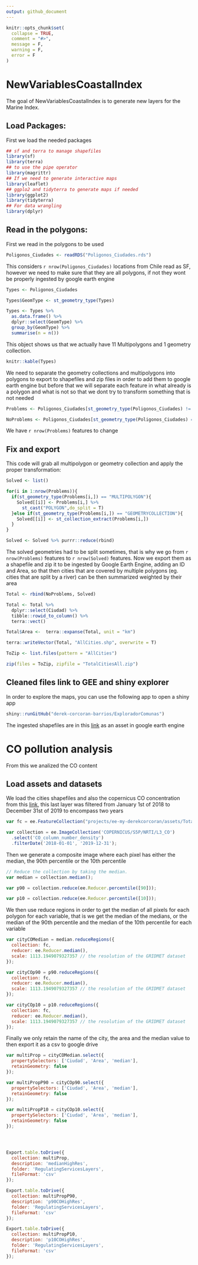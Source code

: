```yaml
---
output: github_document
---
```


<!-- README.md is generated from README.Rmd. Please edit that file -->

```r
knitr::opts_chunk$set(
  collapse = TRUE,
  comment = "#>",
  message = F,
  warning = F,
  error = F
)
```

# NewVariablesCoastalIndex

<!-- badges: start -->
<!-- badges: end -->

The goal of NewVariablesCoastalIndex is to generate new layers for the Marine Index.

## Load Packages:

First we load the needed packages

```r
## sf and terra to manage shapefiles
library(sf)
library(terra)
## to use the pipe operator
library(magrittr)
## If we need to generate interactive maps
library(leaflet)
## ggplo2 and tidyterra to generate maps if needed
library(ggplot2)
library(tidyterra)
## For data wrangling
library(dplyr)
```

## Read in the polygons:

First we read in the polygons to be used

```r
Poligonos_Ciudades <- readRDS("Poligonos_Ciudades.rds")
```

This considers `r nrow(Poligonos_Ciudades)` locations from Chile read as SF, however we need to make sure that they are all polygons, if not they wont be properly ingested by google earth engine


```r
Types <- Poligonos_Ciudades 

Types$GeomType <- st_geometry_type(Types)

Types <- Types %>% 
  as.data.frame() %>% 
  dplyr::select(GeomType) %>% 
  group_by(GeomType) %>% 
  summarise(n = n())
```

This object shows us that we actually have 11 Multipolygons and 1 geometry collection.

```r
knitr::kable(Types)
```

We need to separate the geometry collections and multipolygons into polygons to export to shapefiles and zip files in order to add them to google earth engine but before that we will separate each feature in what already is a polygon and what is not so that we dont try to transform something that is not needed

```r
Problems <- Poligonos_Ciudades[st_geometry_type(Poligonos_Ciudades) != "POLYGON",]

NoProblems <- Poligonos_Ciudades[st_geometry_type(Poligonos_Ciudades) == "POLYGON",]
```

We have `r nrow(Problems)` features to change

## Fix and export

This code will grab all multipolygon or geometry collection and apply the proper transformation:

```r
Solved <- list()

for(i in 1:nrow(Problems)){
  if(st_geometry_type(Problems[i,]) == "MULTIPOLYGON"){
    Solved[[i]] <- Problems[i,] %>%  
      st_cast("POLYGON",do_split = T)
  }else if(st_geometry_type(Problems[i,]) == "GEOMETRYCOLLECTION"){
    Solved[[i]] <- st_collection_extract(Problems[i,]) 
  }
}

Solved <- Solved %>% purrr::reduce(rbind)
```

The solved geometries had to be split sometimes, that is why we go from `r nrow(Problems)` features to `r nrow(Solved)` features. Now we export them as a shapefile and zip it to be ingested by Google Earth Engine, adding an ID and Area, so that then cities that are covered by multiple polygons (eg. cities that are split by a river) can be then summarized weighted by their area

```r
Total <- rbind(NoProblems, Solved) 

Total <- Total %>% 
  dplyr::select(Ciudad) %>% 
  tibble::rowid_to_column() %>% 
  terra::vect()

Total$Area <-  terra::expanse(Total, unit = "km")

terra::writeVector(Total, "AllCities.shp", overwrite = T)

ToZip <- list.files(pattern = "AllCities")

zip(files = ToZip, zipfile = "TotalCitiesAll.zip")
```

## Cleaned files link to GEE and shiny explorer

In order to explore the maps, you can use the following app to open a shiny app

```r
shiny::runGitHub("derek-corcoran-barrios/ExploradorComunas")
```

The ingested shapefiles are in this [link](https://code.earthengine.google.com/?asset=projects/ee-my-derekcorcoran/assets/TotalCitiesAll) as an asset in google earth engine

# CO pollution analysis

From this we analized the CO content

## Load assets and datasets

We load the cities shapefiles and also the copernicus CO concentration from this [link](https://developers.google.com/earth-engine/datasets/catalog/COPERNICUS_S5P_NRTI_L3_CO), this last layer was filtered from January 1st of 2018 to December 31st of 2019 to encompass two years

```js
var fc = ee.FeatureCollection("projects/ee-my-derekcorcoran/assets/TotalCitiesAll");

var collection = ee.ImageCollection('COPERNICUS/S5P/NRTI/L3_CO')
  .select('CO_column_number_density')
  .filterDate('2018-01-01', '2019-12-31');
```

Then we generate a composite image where each pixel has either the median, the 90th percentile or the 10th percentile

```js
// Reduce the collection by taking the median.
var median = collection.median();

var p90 = collection.reduce(ee.Reducer.percentile([90]));

var p10 = collection.reduce(ee.Reducer.percentile([10]));
```

We then use reduce regions in order to get the median of all pixels for each polygon for each variable, that is we get the median of the medians, or the median of the 90th percentile and the median of the 10th percentile for each variable

```js
var cityCOMedian = median.reduceRegions({
  collection: fc,
  reducer: ee.Reducer.median(),
  scale: 1113.1949079327357 // the resolution of the GRIDMET dataset
});

var cityCOp90 = p90.reduceRegions({
  collection: fc,
  reducer: ee.Reducer.median(),
  scale: 1113.1949079327357 // the resolution of the GRIDMET dataset
});

var cityCOp10 = p10.reduceRegions({
  collection: fc,
  reducer: ee.Reducer.median(),
  scale: 1113.1949079327357 // the resolution of the GRIDMET dataset
});
```

Finally we only retain the name of the city, the area and the median value to then export it as a csv to google drive

```js
var multiProp = cityCOMedian.select({
  propertySelectors: ['Ciudad', 'Area', 'median'],
  retainGeometry: false
});

var multiPropP90 = cityCOp90.select({
  propertySelectors: ['Ciudad', 'Area', 'median'],
  retainGeometry: false
});

var multiPropP10 = cityCOp10.select({
  propertySelectors: ['Ciudad', 'Area', 'median'],
  retainGeometry: false
});




Export.table.toDrive({
  collection: multiProp,
  description: 'medianHighRes',
  folder: 'RegulatingServicesLayers',
  fileFormat: 'csv'
});

Export.table.toDrive({
  collection: multiPropP90,
  description: 'p90COHighRes',
  folder: 'RegulatingServicesLayers',
  fileFormat: 'csv'
});

Export.table.toDrive({
  collection: multiPropP10,
  description: 'p10COHighRes',
  folder: 'RegulatingServicesLayers',
  fileFormat: 'csv'
});

```

